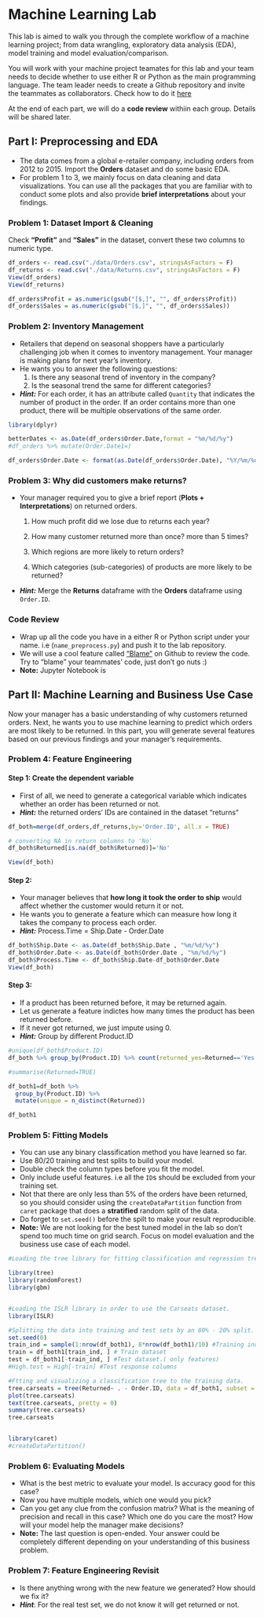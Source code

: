 # Machine Learning Lab

This lab is aimed to walk you through the complete workflow of a machine learning project; from data wrangling, exploratory data analysis (EDA), model training and model evaluation/comparison. 

You will work with your machine project teamates for this lab and your team needs to decide whether to use either R or Python as the main programming language. The team leader needs to create a Github repository and invite the teammates as collaborators. Check how to do it [here](https://help.github.com/articles/inviting-collaborators-to-a-personal-repository/)

At the end of each part, we will do a **code review** withiin each group. Details will be shared later.


## Part I: Preprocessing and EDA

- The data comes from a global e-retailer company, including orders from 2012 to 2015. Import the **Orders** dataset and do some basic EDA. 
- For problem 1 to 3, we mainly focus on data cleaning and data visualizations. You can use all the packages that you are familiar with to conduct some plots and also provide **brief interpretations** about your findings.

### Problem 1: Dataset Import & Cleaning
Check **"Profit"** and **"Sales"** in the dataset, convert these two columns to numeric type. 


```r

df_orders <- read.csv("./data/Orders.csv", stringsAsFactors = F)
df_returns <- read.csv("./data/Returns.csv", stringsAsFactors = F)
View(df_orders)
View(df_returns)
```



```r

df_orders$Profit = as.numeric(gsub("[$,]", "", df_orders$Profit))
df_orders$Sales = as.numeric(gsub("[$,]", "", df_orders$Sales))

```

### Problem 2: Inventory Management
- Retailers that depend on seasonal shoppers have a particularly challenging job when it comes to inventory management. Your manager is making plans for next year's inventory.
- He wants you to answer the following questions:
    1. Is there any seasonal trend of inventory in the company?
    2. Is the seasonal trend the same for different categories?

- ***Hint:*** For each order, it has an attribute called `Quantity` that indicates the number of product in the order. If an order contains more than one product, there will be multiple observations of the same order.

```r
library(dplyr)

betterDates <- as.Date(df_orders$Order.Date,format = "%m/%d/%y")
#df_orders %>% mutate(Order.Date1=)

df_orders$Order.Date <- format(as.Date(df_orders$Order.Date), "%Y/%m/%d")

```

### Problem 3: Why did customers make returns?
- Your manager required you to give a brief report (**Plots + Interpretations**) on returned orders.

	1. How much profit did we lose due to returns each year?


	2. How many customer returned more than once? more than 5 times?


	3. Which regions are more likely to return orders?


	4. Which categories (sub-categories) of products are more likely to be returned?

- ***Hint:*** Merge the **Returns** dataframe with the **Orders** dataframe using `Order.ID`.

### Code Review

- Wrap up all the code you have in a either R or Python script under your name. i.e (`name_preprocess.py`) and push it to the lab repository.
- We will use a cool feature called ["Blame"](https://blog.github.com/2008-11-18-playing-the-blame-game/) on Github to review the code. Try to "blame" your teammates' code, just don't go nuts :)
- **Note:** Jupyter Notebook is 


## Part II: Machine Learning and Business Use Case

Now your manager has a basic understanding of why customers returned orders. Next, he wants you to use machine learning to predict which orders are most likely to be returned. In this part, you will generate several features based on our previous findings and your manager's requirements.

### Problem 4: Feature Engineering
#### Step 1: Create the dependent variable
- First of all, we need to generate a categorical variable which indicates whether an order has been returned or not.
- ***Hint:*** the returned orders’ IDs are contained in the dataset “returns”
```r
df_both=merge(df_orders,df_returns,by='Order.ID', all.x = TRUE)

# converting NA in return columns to 'No'
df_both$Returned[is.na(df_both$Returned)]='No'

View(df_both)


```

#### Step 2:
- Your manager believes that **how long it took the order to ship** would affect whether the customer would return it or not. 
- He wants you to generate a feature which can measure how long it takes the company to process each order.
- ***Hint:*** Process.Time = Ship.Date - Order.Date
```r

df_both$Ship.Date <- as.Date(df_both$Ship.Date , "%m/%d/%y")
df_both$Order.Date <- as.Date(df_both$Order.Date , "%m/%d/%y")
df_both$Process.Time <- df_both$Ship.Date-df_both$Order.Date
View(df_both)
```


#### Step 3:

- If a product has been returned before, it may be returned again. 
- Let us generate a feature indictes how many times the product has been returned before.
- If it never got returned, we just impute using 0.
- ***Hint:*** Group by different Product.ID
```r
#unique(df_both$Product.ID)
df_both %>% group_by(Product.ID) %>% count(returned_yes=Returned=='Yes') 


```

```r
#summarise(Returned=TRUE) 

df_both1=df_both %>%
  group_by(Product.ID) %>%
  mutate(unique = n_distinct(Returned))

df_both1

```
### Problem 5: Fitting Models

- You can use any binary classification method you have learned so far.
- Use 80/20 training and test splits to build your model. 
- Double check the column types before you fit the model.
- Only include useful features. i.e all the `ID`s should be excluded from your training set.
- Not that there are only less than 5% of the orders have been returned, so you should consider using the `createDataPartition` function from `caret` package that does a **stratified** random split of the data.
- Do forget to `set.seed()` before the spilt to make your result reproducible.
- **Note:** We are not looking for the best tuned model in the lab so don't spend too much time on grid search. Focus on model evaluation and the business use case of each model.
```r

#Loading the tree library for fitting classification and regression trees.

library(tree)
library(randomForest)
library(gbm)


#Loading the ISLR library in order to use the Carseats dataset.
library(ISLR)

#Splitting the data into training and test sets by an 80% - 20% split.
set.seed(0)
train_ind = sample(1:nrow(df_both1), 8*nrow(df_both1)/10) #Training indices.
train = df_both1[train_ind, ] # Train dataset
test = df_both1[-train_ind, ] #Test dataset.( only features)
#High.test = High[-train] #Test response columns
```

```r

#Ftting and visualizing a classification tree to the training data.
tree.carseats = tree(Returned~ . - Order.ID, data = df_both1, subset = train)
plot(tree.carseats)
text(tree.carseats, pretty = 0)
summary(tree.carseats)
tree.carseats


library(caret)
#createDataPartition()

```

### Problem 6: Evaluating Models
- What is the best metric to evaluate your model. Is accuracy good for this case?
- Now you have multiple models, which one would you pick? 
- Can you get any clue from the confusion matrix? What is the meaning of precision and recall in this case? Which one do you care the most? How will your model help the manager make decisions?
- **Note:** The last question is open-ended. Your answer could be completely different depending on your understanding of this business problem.

### Problem 7: Feature Engineering Revisit
- Is there anything wrong with the new feature we generated? How should we fix it?
- ***Hint***: For the real test set, we do not know it will get returned or not.
